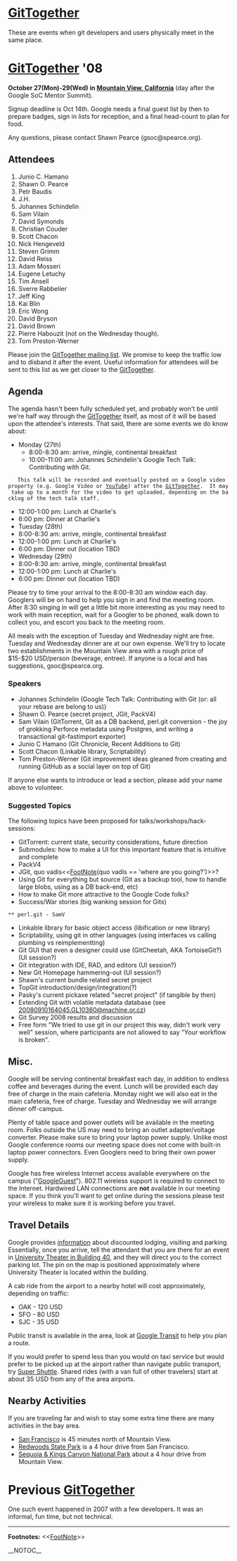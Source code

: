 = [[GitTogether]] =

These are events when git developers and users physically meet in the same place.

= [[GitTogether]] '08 =

<b>October 27(Mon)-29(Wed) in [http://maps.google.com/maps?f=q&hl=en&q=Amphitheatre+Pkwy,+Mountain+View,+California+94043,+United+States&sll=37.40293,-121.952735&sspn=0.008565,0.012081&ie=UTF8&cd=2&geocode=FcEHOwIdfiW5-A&ll=37.421572,-122.083619&spn=0.017127,0.024161&t=h&z=16&iwloc=addr Mountain View, California]</b> (day after the Google SoC Mentor Summit).

Signup deadline is Oct 14th.  Google needs a final guest list by then to prepare badges, sign in lists for reception, and a final head-count to plan for food.

Any questions, please contact Shawn Pearce (gsoc@spearce.org).

== Attendees ==

# Junio C. Hamano
# Shawn O. Pearce
# Petr Baudis
# J.H.
# Johannes Schindelin
# Sam Vilain
# David Symonds
# Christian Couder
# Scott Chacon
# Nick Hengeveld
# Steven Grimm
# David Reiss
# Adam Mosseri
# Eugene Letuchy
# Tim Ansell
# Sverre Rabbelier
# Jeff King
# Kai Blin
# Eric Wong
# David Bryson
# David Brown
# Pierre Habouzit (not on the Wednesday though).
# Tom Preston-Werner

Please join the [http://lists.utsl.gen.nz/mailman/listinfo.cgi/gittogether GitTogether mailing list].  We promise to keep the traffic low and to disband it after the event.  Useful information for attendees will be sent to this list as we get closer to the [[GitTogether]].

== Agenda ==

The agenda hasn't been fully scheduled yet, and probably won't be until we're half way through the [[GitTogether]] itself, as most of it will be based upon the attendee's interests.  That said, there are some events we do know about:

* Monday (27th)
** 8:00-8:30 am: arrive, mingle, continental breakfast
** 10:00-11:00 am: Johannes Schindelin's Google Tech Talk: Contributing with Git.
    This talk will be recorded and eventually posted on a Google video property (e.g. Google Video or [[YouTube]]) after the [[GitTogether]].  It may take up to a month for the video to get uploaded, depending on the backlog of the tech talk staff.
* 12:00-1:00 pm: Lunch at Charlie's
* 6:00 pm: Dinner at Charlie's
* Tuesday (28th)
* 8:00-8:30 am: arrive, mingle, continental breakfast
* 12:00-1:00 pm: Lunch at Charlie's
* 6:00 pm: Dinner out (location TBD)
* Wednesday (29th)
* 8:00-8:30 am: arrive, mingle, continental breakfast
* 12:00-1:00 pm: Lunch at Charlie's
* 6:00 pm: Dinner out (location TBD)

Please try to time your arrival to the 8:00-8:30 am window each day.  Googlers will be on hand to help you sign in and find the meeting room.  After 8:30 singing in will get a little bit more interesting as you may need to work with main reception, wait for a Googler to be phoned, walk down to collect you, and escort you back to the meeting room.

All meals with the exception of Tuesday and Wednesday night are free.  Tuesday and Wednesday dinner are at our own expense.   We'll try to locate two establishments in the Mountain View area with a rough price of $15-$20 USD/person (beverage, entree).  If anyone is a local and has suggestions, gsoc@spearce.org.

=== Speakers ===

* Johannes Schindelin (Google Tech Talk: Contributing with Git (or: all your rebase are belong to us))
* Shawn O. Pearce (secret project, JGit, PackV4)
* Sam Vilain (GitTorrent, Git as a DB backend, perl.git conversion - the joy of grokking Perforce metadata using Postgres, and writing a transactional git-fastimport exporter)
* Junio C Hamano (Git Chronicle, Recent Additions to Git)
* Scott Chacon (Linkable library, Scriptability)
* Tom Preston-Werner (Git improvement ideas gleaned from creating and running GitHub as a social layer on top of Git)

If anyone else wants to introduce or lead a section, please add your name above to volunteer.

=== Suggested Topics ===

The following topics have been proposed for talks/workshops/hack-sessions:

* GitTorrent: current state, security considerations, future direction
* Submodules: how to make a UI for this important feature that is intuitive and complete
* PackV4
* JGit, quo vadis<<[[FootNote]](quo vadis == 'where are you going?')>>?
* Using Git for everything but source (Git as a backup tool, how to handle large blobs, using as a DB back-end, etc)
* How to make Git more attractive to the Google Code folks?
* Success/War stories (big wanking session for Gits)
 ** perl.git - SamV
* Linkable library for basic object access (libification or new library)
* Scriptability, using git in other languages (using interfaces vs calling plumbing vs reimplementting) 
* Git GUI that even a designer could use (GitCheetah, AKA TortoiseGit?) (UI session?)
* Git integration with IDE, RAD, and editors (UI session?)
* New Git Homepage hammering-out (UI session?)
* Shawn's current bundle related secret project
* TopGit introduction/design/integration(?)
* Pasky's current pickaxe related "secret project" (if tangible by then)
* Extending Git with volatile metadata database (see [http://mid.gmane.org/20080910164045.GL10360@machine.or.cz 20080910164045.GL10360@machine.or.cz])
* Git Survey 2008 results and discussion
* Free form "We tried to use git in our project this way, didn't work very well" session, where participants are not allowed to say "Your workflow is broken".

== Misc. ==

Google will be serving continental breakfast each day, in addition to endless coffee and beverages during the event.  Lunch will be provided each day free of charge in the main cafeteria.  Monday night we will also eat in the main cafeteria, free of charge.  Tuesday and Wednesday we will arrange dinner off-campus.

Plenty of table space and power outlets will be available in the meeting room.  Folks outside the US may need to bring an outlet adapter/voltage converter.  Please make sure to bring your laptop power supply.  Unlike most Google conference rooms our meeting space does not come with built-in laptop power connectors.  Even Googlers need to bring their own power supply.

Google has free wireless Internet access available everywhere on the campus ("[[GoogleGuest]]").  802.11 wireless support is required to connect to the Internet.  Hardwired LAN connections are <b>not</b> available in our meeting space.  If you think you'll want to get online during the sessions please test your wireless to make sure it is working before you travel.

== Travel Details ==

Google provides [http://code.google.com/events/visitors/ information] about discounted lodging, visiting and parking. Essentially, once you arrive, tell the attendant that you are there for an event in [http://maps.google.com/maps?f=q&hl=en&geocode=&q=37.422235,-122.083248&ie=UTF8&t=h&ll=37.422328,-122.083248&spn=0.004473,0.007467&z=17 University Theater in Building 40], and they will direct you to the correct parking lot.  The pin on the map is positioned approximately where University Theater is located within the building.

A cab ride from the airport to a nearby hotel will cost approximately, depending on traffic:

* OAK - 120 USD
* SFO - 80 USD
* SJC - 35 USD

Public transit is available in the area, look at [http://www.google.com/transit Google Transit] to help you plan a route.

If you would prefer to spend less than you would on taxi service but would prefer to be picked up at the airport rather than navigate public transport, try [http://www.supershuttle.com/ Super Shuttle]. Shared rides (with a van full of other travelers) start at about 35 USD from any of the area airports.

== Nearby Activities ==

If you are traveling far and wish to stay some extra time there are many activities in the bay area.

* [http://www.onlyinsanfrancisco.com/ San Francisco] is 45 minutes north of Mountain View.
* [http://www.humboldtredwoods.org/ Redwoods State Park] is a 4 hour drive from San Francisco.
* [http://www.nps.gov/seki/ Sequoia & Kings Canyon National Park] about a 4 hour drive from Mountain View.

= Previous [[GitTogether]] =

One such event happened in 2007 with a few developers.  It was an informal, fun time, but not technical.

----
<b>Footnotes:</b>
<<[[FootNote]]>>

__NOTOC__